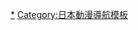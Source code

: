 <noinclude>
{{noteTA|G1=ONE PIECE}}
</noinclude>{{navbox
|name = ONE PIECE
|title= [[ONE PIECE|{{color|#f3fdf2<!-- 3d2y -->|ONE PIECE}}]]（作者：[[尾田荣一郎|{{color|#f3fdf2<!-- 3d2y -->|尾田荣一郎}}]]）
|titlestyle = background:#fe2222; color:#f3fdf2<!-- 3d2y -->;
|groupstyle = background:#fedcdc;
|image =
|style = text-align:left;
|bodyclass = hlist
|group1 = 系列作品
|list1= 
  {{navbox subgroup
  |groupstyle = background:#fedcdc;
  |group1 = [[ONE PIECE#漫畫|漫畫]]
  |list1 = [[尾田榮一郎短篇集WANTED!]] - [[ONE PIECE漫画单行本列表|单行本]] - [[ONE PIECE 草帽劇場|草帽劇場]] - [[喬巴超人]] - [[ONE PIECE#漫畫|航海王派對]]
  |group2 = [[ONE PIECE (動畫)|動畫]]
  |list2 = [[ONE PIECE動畫集數列表|集數列表]] - [[ONE PIECE外傳#魯夫捕頭傳|魯夫捕頭傳]]
 {{navbox subgroup
  |groupstyle = background:#fedcdc;
  |group1 = [[Jump Festa]]
  |list1 = [[ONE PIECE 打倒！海賊強薩克！|打倒！海賊強薩克！]] - [[ONE PIECE ROMANCE DAWN STORY|ROMANCE DAWN STORY]]
  |group2 = 合作特別動畫
  |list2 = [[美食獵人 & ONE PIECE 合作特別篇]] - [[美食獵人 & ONE PIECE & 七龍珠Z 超夢幻合作特別篇！！]]
  }}
  |group3 = [[ONE PIECE特別篇|特別篇]]
  |list3 = [[ONE PIECE特別篇#海肚臍大冒險|海肚臍]] - [[ONE PIECE特別篇#奔向大海原|大海原]] - [[ONE PIECE特別篇#最後的大舞台|大舞台]] - [[ONE PIECE特別篇#魯夫捕頭傳|魯夫捕頭傳]] - [[ONE PIECE 娜美特別篇〜領航員之淚與夥伴的羈絆〜|娜美篇]] - [[ONE PIECE 魯夫特別篇〜手掌島的冒險〜|魯夫篇]] - [[ONE PIECE 梅利特別篇〜另一位夥伴的故事〜|梅利篇]] - [[ONE PIECE “3D2Y” 跨越艾斯之死! 魯夫與夥伴的誓言|3D2Y篇]] - [[ONE PIECE 薩波特別篇 〜3兄弟的羈絆 奇跡的再會和被繼承的意志〜|薩波篇]] - [[ONE PIECE外傳#迷霧島大冒險|迷霧島]] - [[ONE PIECE FILM GOLD#黃金之心|黃金之心]] - [[ONE PIECE外傳#東海特別篇|東海篇]] - [[ONE PIECE外傳#空島特別篇|空島篇]]
  |group4 = [[ONE PIECE (動畫)#劇場版|劇場版]]
  |list4 = [[ONE PIECE 黃金島大冒險|第1作]] - [[ONE PIECE 發條島的冒險|第2作]] - [[ONE PIECE 珍獸島之喬巴王國|第3作]] - [[ONE PIECE 死亡盡頭的冒險|第4作]] - [[ONE PIECE 被詛咒的聖劍|第5作]] - [[ONE PIECE 祭典男爵與神祕島|第6作]] - [[ONE PIECE 機關城的機械巨兵|第7作]] - [[ONE PIECE 阿拉巴斯坦戰記 沙漠王女與海賊們|第8作]] - [[ONE PIECE THE MOVIE 喬巴身世之謎：冬季綻放、奇跡的櫻花|第9作]] - [[ONE PIECE FILM 強者天下|第10作]] - [[ONE PIECE 3D 追逐草帽大冒險|第11作]] - [[ONE PIECE FILM Z|第12作]] - [[ONE PIECE FILM GOLD|第13作]] - [[ONE PIECE STAMPEDE|第14作]] - [[ONE PIECE FILM RED|第15作]]
  }}
|group2 = [[ONE PIECE角色列表|登場角色]]
|list2 = 
  {{navbox subgroup
  |groupstyle = background:#fedcdc;
  |group1 = 草帽海賊團
  |list1 = [[蒙其·D·魯夫|魯夫]] - [[羅羅亞·索隆|索隆]] - [[娜美]] - [[騙人布]] - [[文斯莫克·香吉士|香吉士]] - [[多尼多尼·喬巴|喬巴]] - [[妮可·羅賓|羅賓]] - [[佛朗基]] - [[布魯克 (ONE PIECE)|布魯克]] - [[吉貝爾]] - [[前進梅利號]] - [[千陽號]]
  |group2 = 其他角色
  |list2 = [[ONE PIECE海賊列表|海賊]] - [[海軍 (ONE PIECE)|海軍]] - [[革命軍 (ONE PIECE)|革命軍]] - [[ONE_PIECE角色列表|其他角色]]
  }}
|group3 = [[ONE PIECE用語列表|用語]]
 |list3 =  [[惡魔果實]] - [[ONE PIECE用語列表#地理|地理]]（[[阿拉巴斯坦王國]] - [[空島]] - [[水之七島]] - [[亞馬遜百合 (ONE PIECE)|亞馬遜百合]] - [[魚人島]] - [[多雷斯羅薩]] - [[佐烏]] - [[和之國]]）
|group4 = 歌曲
 |list4 = 
{{Navbox subgroup
  |groupstyle = background:#fedcdc;
  |group1 = 電視
  |list1 =  {{link-ja|We Are!|ウィーアー!}} - {{link-ja|Believe|Believe (Folder5の曲)}} - [[Share The World/We Are!|Share The World]] - {{link-ja|One day (The ROOTLESS單曲)|One day (The ROOTLESSの曲)|One day}} - [[NAKED/Fight Together/Tempest|Fight Together]] - {{link-ja|We Go!|ウィーゴー!}} - {{link-ja|HANDS UP!|HANDS UP!}} - [[Wake up!]] - [[Hard Knock Days]] - {{link-ja|We Can!|氣志團#シングル_2}} - [[Finally|Hope]] - {{link-ja|Super Powers|Super_Powers/Right_Now}}
  |group2 = 電影
  |list2 = [[fanfare (Mr.Children單曲)|fanfare]] - {{link-ja|How You Remind Me|ハウ・ユー・リマインド・ミー}} - {{link-ja|Bad Reputation|バッド・レピュテーション}} - [[豌豆莢/赤腳的灰姑娘男孩#豌豆莢|豌豆莢]] - [[新時代 (歌曲)|新時代]]
  |group3 = 特別篇
  |list3 = [[說再見之前|Next Stage]] - [[Red Carpet|Black Make Up]]
}}
|group5 = [[ONE PIECE電子遊戲列表|遊戲]]
|list5 = [[ONE PIECE 海賊無雙系列]]（[[ONE PIECE 海賊無雙]] - [[ONE PIECE 海賊無雙2|2]] - [[ONE PIECE 海賊無雙3|3]] - [[ONE PIECE 海賊無雙4|4]]） - [[航海王 無限巡航 SP]] - [[航海王 萬千風暴]] - [[航海王 尋秘世界]]
|group6 = 其他
|list6 = [[東京鐵塔航海王主題樂園]] - [[ONE PIECE (戲劇)|真人網路劇]]
}}<noinclude>
{{DEFAULTSORT:One Piece}}
[[Category:ONE PIECE|*]]
[[Category:日本動漫導航模板]]
</noinclude>